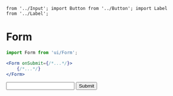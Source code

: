 	from '../Input'; import Button from '../Button'; import Label
	from '../Label';

<Meta
	title="Form/Form"
	component={Form}
/>

# Form

```jsx
import Form from 'ui/Form';

<Form onSubmit={/*...*/}>
	{/*...*/}
</Form>
```

<Canvas>
	<Story name="Form">
		<Form onSubmit={console.log}>
			<Label label="Numeric Text">
				<Input name="numericText" type="numeric" />
			</Label>
			<Button>Submit</Button>
		</Form>
	</Story>
</Canvas>

<ArgsTable of={Form} />
